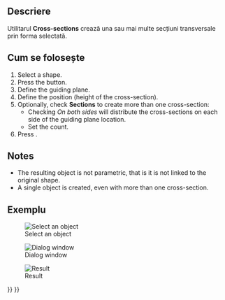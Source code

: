 <languages/>

{{Docnav
|[[Part_Section|Section]]
|[[Part_Offset|Offset]]
|[[Part_Workbench|Part]]
|IconL=Part_Section.svg
|IconR=Part_Offset.svg
|IconC=Workbench_Part.svg
}}

<div class="mw-translate-fuzzy">
{{GuiCommand
|Name=Part CrossSections
|MenuLocation=Part → Cross-sections...
|Workbenches=[[Part_Workbench|Part]]
|SeeAlso=[[Part_Section|Part Section]]
}}
</div>

<span id="Description"></span>
==Descriere==

<div class="mw-translate-fuzzy">
Utilitarul '''Cross-sections''' crează una sau mai multe secțiuni transversale prin forma selectată.
</div>

<span id="Usage"></span>
== Cum se folosește ==

<div class="mw-translate-fuzzy">
# Select a shape.
# Press the {{KEY|[[File:Part SectionCross.png|24px]] '''Cross-sections'''}} button.
# Define the guiding plane.
# Define the position (height of the cross-section).
# Optionally, check '''Sections''' to create more than one cross-section:
#* Checking ''On both sides'' will distribute the cross-sections on each side of the guiding plane location.
#* Set the count.
# Press {{KEY|OK}}.
</div>

==Notes==

<div class="mw-translate-fuzzy">
* The resulting object is not parametric, that is it is not linked to the original shape.
* A single object is created, even with more than one cross-section.
</div>

<span id="Example"></span>
==Exemplu==

[[Image:SectionCross1.png|Select an object]]

[[Image:SectionCross2.png|Dialog window]]

[[Image:SectionCross3.png|Result]]


{{Docnav
|[[Part_Section|Section]]
|[[Part_Offset|Offset]]
|[[Part_Workbench|Part]]
|IconL=Part_Section.svg
|IconR=Part_Offset.svg
|IconC=Workbench_Part.svg
}}

{{Part_Tools_navi{{#translation:}}}}
{{Userdocnavi{{#translation:}}}}